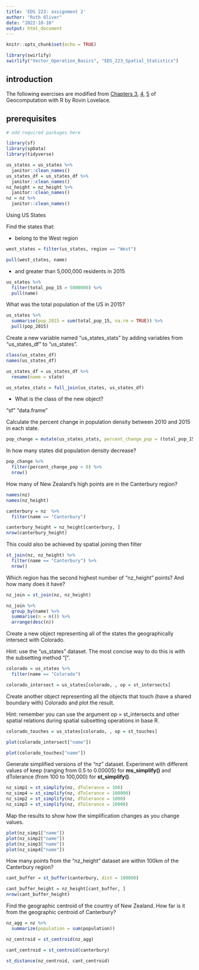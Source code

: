 ```yaml
---
title: 'EDS 223: assignment 2'
author: "Ruth Oliver"
date: "2022-10-10"
output: html_document
---
```


```r
knitr::opts_chunk$set(echo = TRUE)

library(swirlify)
swirlify("Vector_Operation_Basics", "EDS_223_Spatial_Statistics")

```

## introduction

The following exercises are modified from [Chapters 3](https://geocompr.robinlovelace.net/attr.html), [4](https://geocompr.robinlovelace.net/spatial-operations.html), [5](https://geocompr.robinlovelace.net/geometry-operations.html) of Geocomputation with R by Rovin Lovelace.


## prerequisites

```r
# add required packages here

library(sf)
library(spData)
library(tidyverse)

us_states = us_states %>% 
  janitor::clean_names()
us_states_df = us_states_df %>% 
  janitor::clean_names()
nz_height = nz_height %>%  
  janitor::clean_names()
nz = nz %>%  
  janitor::clean_names()
```

Using US States 

Find the states that: 

-   belong to the West region  

```r
west_states = filter(us_states, region == "West")

pull(west_states, name)
```

-   and greater than 5,000,000 residents in 2015

```r
us_states %>% 
  filter(total_pop_15 > 5000000) %>% 
  pull(name)
```

What was the total population of the US in 2015? 

```r
us_states %>% 
  summarise(pop_2015 = sum(total_pop_15, na.rm = TRUE)) %>% 
  pull(pop_2015)
```

Create a new variable named "us_states_stats" by adding variables from "us_states_df" to "us_states". 

```r
class(us_states_df)
names(us_states_df)

us_states_df = us_states_df %>% 
  rename(name = state)

us_states_stats = full_join(us_states, us_states_df)
```

-   What is the class of the new object? 

"sf"         "data.frame"


Calculate the percent change in population density between 2010 and 2015 in each state. 

```r
pop_change = mutate(us_states_stats, percent_change_pop = (total_pop_15 - total_pop_10)/total_pop_10 * 100)
```

In how many states did population density decrease? 

```r
pop_change %>% 
  filter(percent_change_pop < 0) %>% 
  nrow()
```

How many of New Zealand's high points are in the Canterbury region?

```r
names(nz)
names(nz_height)

canterbury = nz  %>% 
  filter(name == "Canterbury")

canterbury_height = nz_height[canterbury, ]
nrow(canterbury_height)
```

This could also be achieved by spatial joining then filter

```r
st_join(nz, nz_height) %>% 
  filter(name == "Canterbury") %>% 
  nrow()
```

Which region has the second highest number of "nz_height" points? And how many does it have? 

```r
nz_join = st_join(nz, nz_height) 

nz_join %>% 
  group_by(name) %>% 
  summarise(n = n()) %>% 
  arrange(desc(n))
```

Create a new object representing all of the states the geographically intersect with Colorado.

Hint: use the "us_states" dataset. The most concise way to do this is with the subsetting method "[".

```r
colorado = us_states %>% 
  filter(name == "Colorado")

colorado_intersect = us_states[colorado, , op = st_intersects]
```

Create another object representing all the objects that touch (have a shared boundary with) Colorado and plot the result.

Hint: remember you can use the argument op = st_intersects and other spatial relations during spatial subsetting operations in base R.

```r
colorado_touches = us_states[colorado, , op = st_touches]
```

```r
plot(colorado_intersect["name"])

plot(colorado_touches["name"])
```

Generate simplified versions of the "nz" dataset. Experiment with different values of keep (ranging from 0.5 to 0.00005) for **ms_simplify()** and dTolerance (from 100 to 100,000) for **st_simplify()**.

```r
nz_simp1 = st_simplify(nz, dTolerance = 100)
nz_simp4 = st_simplify(nz, dTolerance = 100000)
nz_simp2 = st_simplify(nz, dTolerance = 1000)
nz_simp3 = st_simplify(nz, dTolerance = 10000)
```


Map the results to show how the simplification changes as you change values.

```r
plot(nz_simp1["name"])
plot(nz_simp2["name"])
plot(nz_simp3["name"])
plot(nz_simp4["name"])
```

How many points from the "nz_height" dataset are within 100km of the Canterbury region?

```r
cant_buffer = st_buffer(canterbury, dist = 100000)

cant_buffer_height = nz_height[cant_buffer, ]
nrow(cant_buffer_height)
```

Find the geographic centroid of the country of New Zealand. How far is it from the geographic centroid of Canterbury?

```r
nz_agg = nz %>% 
  summarize(population = sum(population))

nz_centroid = st_centroid(nz_agg)

cant_centroid = st_centroid(canterbury) 

st_distance(nz_centroid, cant_centroid)
```

